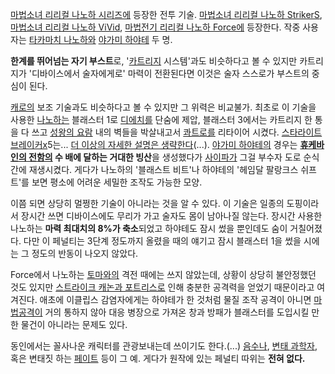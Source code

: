 [[마법소녀 리리컬 나노하 시리즈]]에 등장한 전투 기술. [[마법소녀 리리컬 나노하 StrikerS]], [[마법소녀 리리컬 나노하 ViVid]], [[마법전기 리리컬 나노하 Force]]에 등장한다. 작중 사용자는 [[타카마치 나노하]]와 [[야가미 하야테]] 두 명. 

'''한계를 뛰어넘는 자기 부스트'''로, '[[카트리지]] 시스템'과도 비슷하다고 볼 수 있지만 카트리지가 '디바이스에서 술자에게로' 마력이 전환된다면 이것은 술자 스스로가 부스트의 중심이 된다.

[[캐로 루 루시에|캐로]]의 보조 기술과도 비슷하다고 볼 수 있지만 그 위력은 비교불가. 최초로 이 기술을 사용한 [[타카마치 나노하|나노하]]는 블래스터 1로 [[디에치]]를 단숨에 제압, 블래스터 3에서는 카트리지 한 통을 다 쓰고 [[성왕의 요람]] 내의 벽들을 박살내고서 [[콰트로]]를 리타이어 시켰다. [[스타라이트 브레이커]]x5는... [[더 이상의 자세한 설명은 생략한다]](...). [[야가미 하야테]]의 경우는 '''[[휴케바인%20일가#s-7|휴케바인의 전함]]의 수 배에 달하는 거대한 빙산'''을 생성했다가 [[사이파]]가 그걸 부수자 도로 순식간에 재생시켰다. 게다가  나노하의 '블래스트 비트'나 하야테의 '헤임달 팔랑크스 쉬프트'를 보면 평소에 어려운 세밀한 조작도 가능한 모양.

이쯤 되면 상당히 멀쩡한 기술이 아니라는 것을 알 수 있다. 이 기술은 일종의 도핑이라서 장시간 쓰면 디바이스에도 무리가 가고 술자도 몸이 남아나질 않는다. 장시간 사용한 나노하는 '''마력 최대치의 8%가 축소'''되었고 하야테도 잠시 썼을 뿐인데도 숨이 거칠어졌다. 다만 이 페널티는 3단계 정도까지 올렸을 때의 얘기고 잠시 블래스터 1을 썼을 시에는 그 정도의 반동이 나오지 않았다.

Force에서 나노하는 [[토마 아베니르|토마]]와의 격전 때에는 쓰지 않았는데, 상황이 상당히 불안정했던 것도 있지만 [[AEC 장비|스트라이크 캐논과 포트리스]]로 인해 충분한 공격력을 얻었기 때문이라고 여겨진다. 애초에 이클립스 감염자에게는 하야테가 한 것처럼 물질 조작 공격이 아니면 [[마법]]공격이 거의 통하지 않아 대응 병장으로 가져온 창과 방패가 블래스터를 도입시킬 만한 물건이 아니라는 문제도 있다.

동인에서는 꼴사나운 캐릭터를 관광보내는데 쓰이기도 한다.(...) [[유노 스크라이어|음수]]나, [[제일 스칼리에티|변태 과학자]], 혹은 변태짓 하는 [[페이트 테스타로사|페이트]] 등이 그 예. 게다가 원작에 있는 페널티 따위는 '''전혀 없다.'''
